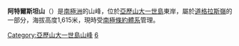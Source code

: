{{Coord|70|10|S|69|16|W|display=title}}

'''阿特爾斯坦山'''（{{lang-en|Mount Athelstan}}）是[[南極洲|南極洲]]的山峰，位於[[亞歷山大一世島|亞歷山大一世島]]東岸，屬於[[道格拉斯嶺|道格拉斯嶺]]的一部分，海拔高度1,615米，現時受[[南極條約體系|南極條約體系]]管理。

{{DEFAULTSORT:Mount Athelstan}}
[[Category:亞歷山大一世島山峰|Category:亞歷山大一世島山峰]]
[[Category:海拔1000公尺至1999公尺的南極洲山峰|6]]


{{AlexanderIsland-geo-stub}}